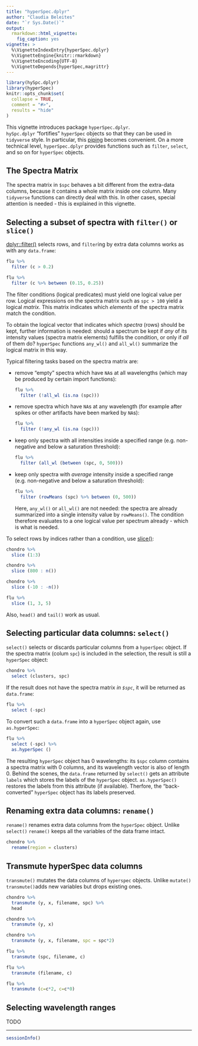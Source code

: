 ```yaml
---
title: "hyperSpec.dplyr"
author: "Claudia Beleites"
date: "`r Sys.Date()`"
output:
  rmarkdown::html_vignette:
    fig_caption: yes
vignette: >
  %\VignetteIndexEntry{hyperSpec.dplyr}
  %\VignetteEngine{knitr::rmarkdown}
  %\VignetteEncoding{UTF-8}
  %\VignetteDepends{hyperSpec,magrittr}
---
```


```r
library(hySpc.dplyr)
library(hyperSpec)
knitr::opts_chunk$set(
  collapse = TRUE,
  comment = "#>",
  results = "hide"
)
```

This vignette introduces package `hyperSpec.dplyr`.  
`hySpc.dplyr` "fortifies" `hyperSpec` objects so that they can be used in `tidyverse` style.
In particular, this [piping](https://magrittr.tidyverse.org/) becomes convenient. 
On a more technical level, `hyperSpec.dplyr` provides functions such as `filter`, `select`, and so on for `hyperSpec` objects.

## The Spectra Matrix

The spectra matrix in `$spc` behaves a bit different from the extra-data columns, because it contains a whole matrix inside one column.
Many `tidyverse` functions can directly deal with this.
In other cases, special attention is needed - 
this is explained in this vignette. 

## Selecting a subset of spectra with `filter()` or `slice()`

[dplyr::filter()](https://dplyr.tidyverse.org/reference/filter.html) selects rows, and `filter`ing by extra data columns works as with any `data.frame`:

```r
flu %>% 
  filter (c > 0.2)

flu %>% 
  filter (c %>% between (0.15, 0.25))
```

The filter conditions (logical predicates) must yield one logical value per row. 
Logical expressions on the spectra matrix such as `spc > 100` yield a logical *matrix*.
This matrix indicates which *elements* of the spectra matrix match the condition.

To obtain the logical vector that indicates which *spectra* (rows) should be kept, further information is needed:
should a spectrum be kept if *any* of its intensity values (spectra matrix elements) fulfills the condition, 
or only if *all* of them do?
`hyperSpec` functions `any_wl()` and `all_wl()` summarize the logical matrix in this way.

Typical filtering tasks based on the spectra matrix are:

- remove "empty" spectra which have `NA`s at all wavelengths (which may be produced by certain import functions):
  ```r
  flu %>%
    filter (!all_wl (is.na (spc)))
  ```
- remove spectra which have `NA`s at any wavelength (for example after spikes or other artifacts have been marked by `NA`s):
  ```r
  flu %>%
    filter (!any_wl (is.na (spc)))
  ```
- keep only spectra with all intensities inside a specified range (e.g. non-negative and below a saturation threshold):
  ```r
  flu %>%
    filter (all_wl (between (spc, 0, 500)))
  ```
- keep only spectra with *average* intensity inside a specified range (e.g. non-negative and below a saturation threshold):
  ```r
  flu %>% 
    filter (rowMeans (spc) %>% between (0, 500))
  ```
  Here, `any_wl()` or `all_wl()` are not needed: the spectra are already summarized into a single intensity value by `rowMeans()`.
  The condition therefore evaluates to a one logical value per spectrum already - which is what is needed.

To select rows by indices rather than a condition, use [slice()](https://dplyr.tidyverse.org/reference/slice.html):

```r
chondro %>% 
  slice (1:3)

chondro %>% 
  slice (800 : n())

chondro %>% 
  slice (-10 : -n())

flu %>% 
  slice (1, 3, 5)
```

Also, `head()` and `tail()` work as usual.

## Selecting particular data columns: `select()`

`select()` selects or discards particular columns from a `hyperSpec` object. 
If the spectra matrix (colum `spc`) is included in the selection, the result is still a `hyperSpec` object:

```r
chondro %>% 
  select (clusters, spc)
```

If the result does not have the spectra matrix *in `$spc`*, it will be returned as `data.frame`:

```r
flu %>% 
  select (-spc) 
```

To convert such a `data.frame` into a `hyperSpec` object again, use `as.hyperSpec`:

```r
flu %>% 
  select (-spc) %>%
  as.hyperSpec ()
```

The resulting `hyperSpec` object has 0 wavelengths: its `$spc` column contains a spectra matrix with 0 columns, and its wavelength vector is also of length 0.
Behind the scenes, the `data.frame` returned by `select()` gets an attribute `labels` which stores the labels of the `hyperSpec` object.
`as.hyperSpec()` restores the labels from this attribute (if available).
Therfore, the "back-converted" `hyperSpec` object has its labels preserved.

## Renaming extra data columns: `rename()`
`rename()` renames extra data columns from the `hyperSpec` object. Unlike `select()` `rename()` keeps all the variables of the data frame intact.
```r
chondro %>% 
  rename(region = clusters)
```

## Transmute hyperSpec data columns
`transmute()` mutates the data columns of `hyperspec` objects. Unlike `mutate()` `transmute()`adds new variables but drops existing ones.

```r
chondro %>%
  transmute (y, x, filename, spc) %>%
  head 

chondro %>%
  transmute (y, x)

chondro %>%
  transmute (y, x, filename, spc = spc*2)

flu %>%
  transmute (spc, filename, c)

flu %>%
  transmute (filename, c)

flu %>%
  transmute (c=c*2, c=c*0)
```

## Selecting wavelength ranges

TODO

---
```r
sessionInfo()
```


